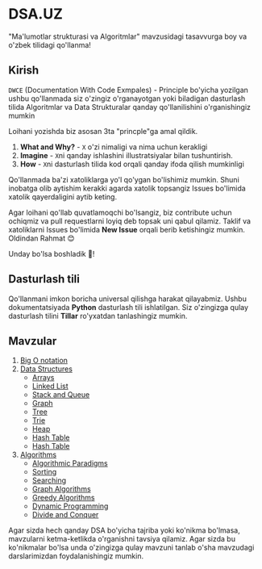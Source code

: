 # DSA.UZ
 
"Ma'lumotlar strukturasi va Algoritmlar" mavzusidagi tasavvurga boy va o'zbek tilidagi qo'llanma!

## Kirish

`DWCE` (Documentation With Code Exmpales) - Principle bo'yicha yozilgan ushbu qo'llanmada siz o'zingiz o'rganayotgan yoki biladigan dasturlash tilida Algoritmlar va Data Strukturalar qanday qo'llanilishini o'rganishingiz mumkin

Loihani yozishda biz asosan 3ta "princple"ga amal qildik.
1. **What and Why?** - `X` o'zi nimaligi va nima uchun kerakligi
2. **Imagine** - `X`ni qanday ishlashini illustratsiyalar bilan tushuntirish.
3. **How** - `X`ni dasturlash tilida kod orqali qanday ifoda qilish mumkinligi

Qo'llanmada ba'zi xatoliklarga yo'l qo'ygan bo'lishimiz mumkin. Shuni inobatga olib aytishim kerakki agarda xatolik topsangiz Issues bo'limida xatolik qayerdaligini aytib keting. 

Agar loihani qo'llab quvatlamoqchi bo'lsangiz, biz contribute uchun ochiqmiz va pull requestlarni loyiq deb topsak uni qabul qilamiz. Taklif va xatoliklarni Issues bo'limida **New Issue** orqali berib ketishingiz mumkin. Oldindan Rahmat 😊

Unday bo'lsa boshladik 🚀!

## Dasturlash tili

Qo'llanmani imkon boricha universal qilishga harakat qilayabmiz. Ushbu dokumentatsiyada **Python** dasturlash tili ishlatilgan. Siz o'zingizga qulay dasturlash tilini **Tillar** ro'yxatdan tanlashingiz mumkin.

## Mavzular

1. [Big O notation](./01.Big%20O%20notation/Doc.md)
2. [Data Structures](./02.Data%20Structures/Doc.md)
    - [Arrays](#)
    - [Linked List](#)
    - [Stack and Queue](#)
    - [Graph](#)
    - [Tree](#)
    - [Trie](#)
    - [Heap](#)
    - [Hash Table](#)
    - [Hash Table](#)
3. [Algorithms](./03.Algorithms/Doc.md)
    - [Algorithmic Paradigms](#)
    - [Sorting](#)
    - [Searching](#)
    - [Graph Algorithms](#)
    - [Greedy Algorithms](#)
    - [Dynamic Programming](#)
    - [Divide and Conquer](#)

Agar sizda hech qanday DSA bo'yicha tajriba yoki ko'nikma bo'lmasa, mavzularni ketma-ketlikda o'rganishni tavsiya qilamiz. Agar sizda bu ko'nikmalar bo'lsa unda o'zingizga qulay mavzuni tanlab o'sha mavzudagi darslarimizdan foydalanishingiz mumkin.